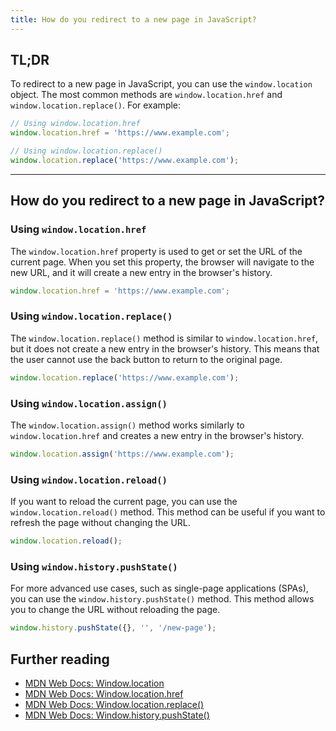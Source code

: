 ```yaml
---
title: How do you redirect to a new page in JavaScript?
---
```


## TL;DR

To redirect to a new page in JavaScript, you can use the `window.location` object. The most common methods are `window.location.href` and `window.location.replace()`. For example:

```js
// Using window.location.href
window.location.href = 'https://www.example.com';

// Using window.location.replace()
window.location.replace('https://www.example.com');
```

---

## How do you redirect to a new page in JavaScript?

### Using `window.location.href`

The `window.location.href` property is used to get or set the URL of the current page. When you set this property, the browser will navigate to the new URL, and it will create a new entry in the browser's history.

```js
window.location.href = 'https://www.example.com';
```

### Using `window.location.replace()`

The `window.location.replace()` method is similar to `window.location.href`, but it does not create a new entry in the browser's history. This means that the user cannot use the back button to return to the original page.

```js
window.location.replace('https://www.example.com');
```

### Using `window.location.assign()`

The `window.location.assign()` method works similarly to `window.location.href` and creates a new entry in the browser's history.

```js
window.location.assign('https://www.example.com');
```

### Using `window.location.reload()`

If you want to reload the current page, you can use the `window.location.reload()` method. This method can be useful if you want to refresh the page without changing the URL.

```js
window.location.reload();
```

### Using `window.history.pushState()`

For more advanced use cases, such as single-page applications (SPAs), you can use the `window.history.pushState()` method. This method allows you to change the URL without reloading the page.

```js
window.history.pushState({}, '', '/new-page');
```

## Further reading

- [MDN Web Docs: Window.location](https://developer.mozilla.org/en-US/docs/Web/API/Window/location)
- [MDN Web Docs: Window.location.href](https://developer.mozilla.org/en-US/docs/Web/API/Location/href)
- [MDN Web Docs: Window.location.replace()](https://developer.mozilla.org/en-US/docs/Web/API/Location/replace)
- [MDN Web Docs: Window.history.pushState()](https://developer.mozilla.org/en-US/docs/Web/API/History/pushState)
